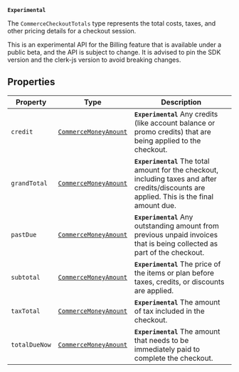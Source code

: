 **`Experimental`**

The `CommerceCheckoutTotals` type represents the total costs, taxes, and other pricing details for a checkout session.

This is an experimental API for the Billing feature that is available under a public beta, and the API is subject to change. It is advised to pin the SDK version and the clerk-js version to avoid breaking changes.

## Properties

| Property                               | Type                                                                             | Description                                                                                                                                  |
| -------------------------------------- | -------------------------------------------------------------------------------- | -------------------------------------------------------------------------------------------------------------------------------------------- |
| <a id="credit"></a> `credit`           | [`CommerceMoneyAmount`](/docs/references/javascript/types/commerce-money-amount) | **`Experimental`** Any credits (like account balance or promo credits) that are being applied to the checkout.                               |
| <a id="grandtotal"></a> `grandTotal`   | [`CommerceMoneyAmount`](/docs/references/javascript/types/commerce-money-amount) | **`Experimental`** The total amount for the checkout, including taxes and after credits/discounts are applied. This is the final amount due. |
| <a id="pastdue"></a> `pastDue`         | [`CommerceMoneyAmount`](/docs/references/javascript/types/commerce-money-amount) | **`Experimental`** Any outstanding amount from previous unpaid invoices that is being collected as part of the checkout.                     |
| <a id="subtotal"></a> `subtotal`       | [`CommerceMoneyAmount`](/docs/references/javascript/types/commerce-money-amount) | **`Experimental`** The price of the items or plan before taxes, credits, or discounts are applied.                                           |
| <a id="taxtotal"></a> `taxTotal`       | [`CommerceMoneyAmount`](/docs/references/javascript/types/commerce-money-amount) | **`Experimental`** The amount of tax included in the checkout.                                                                               |
| <a id="totalduenow"></a> `totalDueNow` | [`CommerceMoneyAmount`](/docs/references/javascript/types/commerce-money-amount) | **`Experimental`** The amount that needs to be immediately paid to complete the checkout.                                                    |
